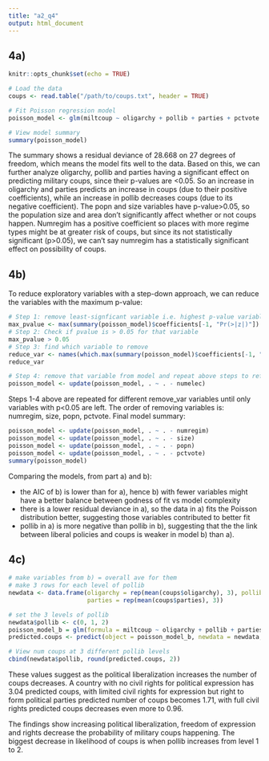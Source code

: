 ```yaml
---
title: "a2_q4"
output: html_document
---
```


## 4a)
```r
knitr::opts_chunk$set(echo = TRUE)
```


```r
# Load the data
coups <- read.table("/path/to/coups.txt", header = TRUE)
```

```r
# Fit Poisson regression model
poisson_model <- glm(miltcoup ~ oligarchy + pollib + parties + pctvote + popn + size + numelec + numregim, data = coups, family = poisson)

# View model summary
summary(poisson_model)
```

The summary shows a residual deviance of 28.668 on 27 degrees of freedom, which means the model fits well to the data.
Based on this, we can further analyze oligarchy, pollib and parties having a significant effect on predicting military coups, since their p-values are <0.05. 
So an increase in oligarchy and parties predicts an increase in coups (due to their positive coefficients), while an increase in pollib decreases coups (due to its negative coefficient).
The popn and size variables have p-value>0.05, so the population size and area don't significantly affect whether or not coups happen.
Numregim has a positive coefficient so places with more regime types might be at greater risk of coups, but since its not statistically significant (p>0.05), we can't say numregim has a statistically significant effect on possibility of coups.

## 4b)

To reduce exploratory variables with a step-down approach, we can reduce the variables with the maximum p-value:

```r
# Step 1: remove least-signficant variable i.e. highest p-value variable
max_pvalue <- max(summary(poisson_model)$coefficients[-1, "Pr(>|z|)"]) # exclude intercept
# Step 2: Check if pvalue is > 0.05 for that variable
max_pvalue > 0.05
# Step 3: find which variable to remove
reduce_var <- names(which.max(summary(poisson_model)$coefficients[-1, "Pr(>|z|)"])) # exclude intercept
reduce_var
```

```r
# Step 4: remove that variable from model and repeat above steps to refit model
poisson_model <- update(poisson_model, . ~ . - numelec)
```
Steps 1-4 above are repeated for different remove_var variables until only variables with p<0.05 are left. The order of removing variables is: 
numregim, size, popn, pctvote.
Final model summary:

```r
poisson_model <- update(poisson_model, . ~ . - numregim)
poisson_model <- update(poisson_model, . ~ . - size)
poisson_model <- update(poisson_model, . ~ . - popn)
poisson_model <- update(poisson_model, . ~ . - pctvote)
summary(poisson_model)
```
Comparing the models, from part a) and b):

- the AIC of b) is lower than for a), hence b) with fewer variables might have a better balance between godness of fit vs model complexity
- there is a lower residual deviance in a), so the data in a)  fits the Poisson distribution better, suggesting those variables contributed to better fit
- pollib in a) is more negative than pollib in b), suggesting that the the link between liberal policies and coups is weaker in model b) than a). 


## 4c)
```r

# make variables from b) = overall ave for them
# make 3 rows for each level of pollib
newdata <- data.frame(oligarchy = rep(mean(coups$oligarchy), 3), pollib = rep(mean(coups$pollib), 3), 
                      parties = rep(mean(coups$parties), 3))

# set the 3 levels of pollib
newdata$pollib <- c(0, 1, 2)
poisson_model_b = glm(formula = miltcoup ~ oligarchy + pollib + parties, family = poisson, data = coups)
predicted.coups <- predict(object = poisson_model_b, newdata = newdata, type = "response")

# View num coups at 3 different pollib levels
cbind(newdata$pollib, round(predicted.coups, 2))

```

These values suggest as the political liberalization increases the number of coups decreases. A country with no civil rights for political expression has 3.04 predicted coups,  with limited civil rights for expression but right to form political parties predicted number of coups becomes 1.71, with full civil rights predicted coups decreases even more to 0.96.

The findings show increasing political liberalization, freedom of expression and rights decrease the probability of military coups happening. The biggest decrease in likelihood of coups is when pollib increases from level 1 to 2.

